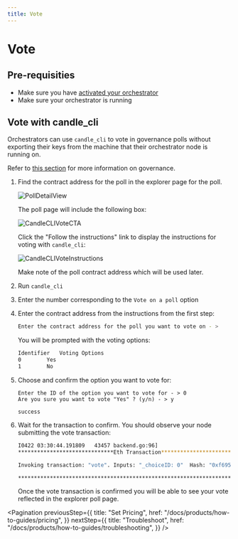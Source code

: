 ```yaml
---
title: Vote
---
```


# Vote

## Pre-requisities

- Make sure you have
  [activated your orchestrator](/docs/products/getting-started/activation)
- Make sure your orchestrator is running

## Vote with candle_cli

Orchestrators can use `candle_cli` to vote in governance polls without exporting
their keys from the machine that their orchestrator node is running on.

Refer to [this section](/docs/protocol/core-concepts/governance) for more
information on governance.

1. Find the contract address for the poll in the explorer page for the poll.

   ![PollDetailView](/docs-assets/poll.png)

   The poll page will include the following box:

   ![CandleCLIVoteCTA](/docs-assets/vote-livepeer-cli.png)

   Click the "Follow the instructions" link to display the instructions for
   voting with `candle_cli`:

   ![CandleCLIVoteInstructions](/docs-assets/vote-livepeer-cli-instructions.png)

   Make note of the poll contract address which will be used later.

2. Run `candle_cli`

3. Enter the number corresponding to the `Vote on a poll` option

4. Enter the contract address from the instructions from the first step:

   ```bash
   Enter the contract address for the poll you want to vote on - >
   ```

   You will be prompted with the voting options:

   ```bash
   Identifier	Voting Options
   0		Yes
   1		No
   ```

5. Choose and confirm the option you want to vote for:

   ```
   Enter the ID of the option you want to vote for - > 0
   Are you sure you want to vote "Yes" ? (y/n) - > y

   success
   ```

6. Wait for the transaction to confirm. You should observe your node submitting
   the vote transaction:

   ```bash
   I0422 03:30:44.191809   43457 backend.go:96]
   ******************************Eth Transaction******************************

   Invoking transaction: "vote". Inputs: "_choiceID: 0"  Hash: "0xf6957c190f1f16fc2ca4a93846903eb435c5e08fa7f6f40b6e159aab6d74905f".

   **************************************************************************
   ```

   Once the vote transaction is confirmed you will be able to see your vote
   reflected in the explorer poll page.

<Pagination
  previousStep={{
    title: "Set Pricing",
    href: "/docs/products/how-to-guides/pricing",
  }}
  nextStep={{
    title: "Troubleshoot",
    href: "/docs/products/how-to-guides/troubleshooting",
  }}
/>
